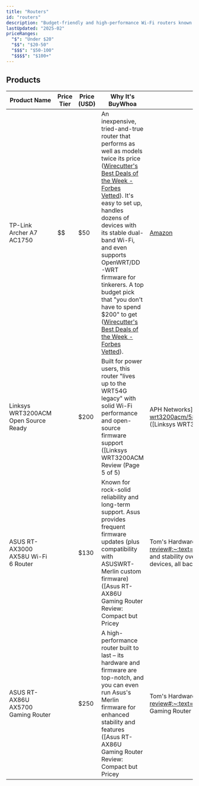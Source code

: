 ```yaml
---
title: "Routers"
id: "routers"
description: "Budget-friendly and high-performance Wi-Fi routers known for reliability, firmware support, and longevity."
lastUpdated: "2025-02"
priceRanges:
  "$": "Under $20"
  "$$": "$20-50"
  "$$$": "$50-100"
  "$$$$": "$100+"
---
```


## Products

| Product Name | Price Tier | Price (USD) | Why It's BuyWhoa | Link to Buy |
|--------------|------------|-------------|------------------|-------------|
| TP-Link Archer A7 AC1750 | $$ | $50 | An inexpensive, tried-and-true router that performs as well as models twice its price ([Wirecutter's Best Deals of the Week - Forbes Vetted](https://www.forbes.com/sites/forbes-personal-shopper/2018/10/10/wirecutters-best-deals-of-the-week-9/#:~:text=Wirecutter%27s%20Best%20Deals%20of%20the,Fi%20router%20for%20most%20people)). It's easy to set up, handles dozens of devices with its stable dual-band Wi-Fi, and even supports OpenWRT/DD-WRT firmware for tinkerers. A top budget pick that "you don't have to spend $200" to get ([Wirecutter's Best Deals of the Week - Forbes Vetted](https://www.forbes.com/sites/forbes-personal-shopper/2018/10/10/wirecutters-best-deals-of-the-week-9/#:~:text=Wirecutter%27s%20Best%20Deals%20of%20the,Fi%20router%20for%20most%20people)). | [Amazon](https://www.amazon.com/dp/B079JD7F7G?tag=buywhoa-20) |
| Linksys WRT3200ACM Open Source Ready | $$$$ | $200 | Built for power users, this router "lives up to the WRT54G legacy" with solid Wi-Fi performance and open-source firmware support ([Linksys WRT3200ACM Review (Page 5 of 5) | APH Networks](https://aphnetworks.com/reviews/linksys-wrt3200acm/5#:~:text=the%20WRT3200ACM%20certain%20lives%20up,you%20to%20lose%20smartphone%20app)) ([Linksys WRT3200ACM Review (Page 5 of 5) | APH Networks](https://aphnetworks.com/reviews/linksys-wrt3200acm/5#:~:text=The%20Linksys%20WRT3200ACM%20is%20a,with%20open%20source%20firmware%20support)). Its 1.8 GHz dual-core processor and 4-stream AC3200 radios deliver fast speeds, and it's designed to run DD-WRT/OpenWrt reliably for advanced tweaking. In short, a durable workhorse with enthusiast-grade longevity. | [Amazon](https://www.amazon.com/dp/B01JOXW3YE?tag=buywhoa-20) |
| ASUS RT-AX3000 AX58U Wi-Fi 6 Router | $$$$ | $130 | Known for rock-solid reliability and long-term support. Asus provides frequent firmware updates (plus compatibility with ASUSWRT-Merlin custom firmware) ([Asus RT-AX86U Gaming Router Review: Compact but Pricey | Tom's Hardware](https://www.tomshardware.com/reviews/asus-rt-ax86u-gaming-router-review#:~:text=You%20can%20run%20Asus%20Merlin,and%20better%20than%20stock%20firm)), ensuring security and stability over years of use. This dual-band Wi-Fi 6 router offers great performance now and is future-proofed for new devices, all backed by a 2-year warranty and strong user community support. | [Amazon](https://www.amazon.com/dp/B084BNH26P?tag=buywhoa-20) |
| ASUS RT-AX86U AX5700 Gaming Router | $$$$ | $250 | A high-performance router built to last – its hardware and firmware are top-notch, and you can even run Asus's Merlin firmware for enhanced stability and features ([Asus RT-AX86U Gaming Router Review: Compact but Pricey | Tom's Hardware](https://www.tomshardware.com/reviews/asus-rt-ax86u-gaming-router-review#:~:text=You%20can%20run%20Asus%20Merlin,and%20better%20than%20stock%20firm)) ([Asus RT-AX86U Gaming Router Review: Compact but Pricey | Tom's Hardware](https://www.tomshardware.com/reviews/asus-rt-ax86u-gaming-router-review#:~:text=match%20at%20L558%20And%20full,now%20and%20its%20been%20fantastic)). With a heatsink-heavy design and a 2.5 Gbps port, it's engineered for heavy use. Owners report outstanding reliability and uptime, making it a long-term networking solution (many are still running it problem-free after years) ([Asus RT-AX86U Gaming Router Review: Compact but Pricey | Tom's Hardware](https://www.tomshardware.com/reviews/asus-rt-ax86u-gaming-router-review#:~:text=match%20at%20L558%20And%20full,now%20and%20its%20been%20fantastic)). | [Amazon](https://www.amazon.com/dp/B08BJHS3X7?tag=buywhoa-20) |